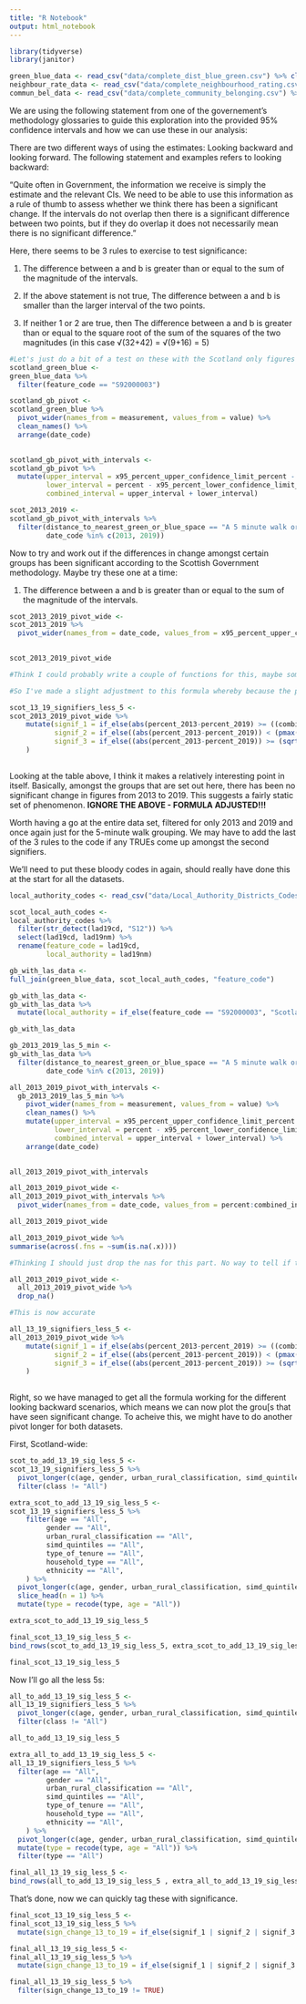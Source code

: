 ```yaml
---
title: "R Notebook"
output: html_notebook
---
```


```r
library(tidyverse)
library(janitor)

green_blue_data <- read_csv("data/complete_dist_blue_green.csv") %>% clean_names()
neighbour_rate_data <- read_csv("data/complete_neighbourhood_rating.csv") %>% clean_names()
commun_bel_data <- read_csv("data/complete_community_belonging.csv") %>% clean_names()
```

We are using the following statement from one of the governement's methodology glossaries to guide this exploration into the provided 95% confidence intervals and how we can use these in our analysis:

There are two different ways of using the estimates: Looking backward and looking forward. The following statement and examples refers to looking backward:

"Quite often in Government, the information we receive is simply the estimate and the relevant CIs. We need to be able to use this information as a rule of thumb to assess whether we think there has been a significant change. If the intervals do not overlap then there is a significant difference between two points, but if they do overlap it does not necessarily mean there is no significant difference."

Here, there seems to be 3 rules to exercise to test significance:

1. The difference between a and b is greater than or equal to the sum of the magnitude of the intervals.

2. If the above statement is not true, The difference between a and b is smaller than the larger interval of the two points.

3. If neither 1 or 2 are true, then The difference between a and b is greater than or equal to the square root of the sum of the squares of the two magnitudes (in this case √(32+42) = √(9+16) = 5)

```r
#Let's just do a bit of a test on these with the Scotland only figures
scotland_green_blue <-
green_blue_data %>% 
  filter(feature_code == "S92000003")
```

```r
scotland_gb_pivot <-
scotland_green_blue %>% 
  pivot_wider(names_from = measurement, values_from = value) %>% 
  clean_names() %>% 
  arrange(date_code)
  
```

```r
scotland_gb_pivot_with_intervals <-
scotland_gb_pivot %>% 
  mutate(upper_interval = x95_percent_upper_confidence_limit_percent - percent,
         lower_interval = percent - x95_percent_lower_confidence_limit_percent, 
         combined_interval = upper_interval + lower_interval)
```

```r
scot_2013_2019 <-
scotland_gb_pivot_with_intervals %>% 
  filter(distance_to_nearest_green_or_blue_space == "A 5 minute walk or less",
         date_code %in% c(2013, 2019))
```

Now to try and work out if the differences in change amongst certain groups has been significant according to the Scottish Government methodology. Maybe try these one at a time:

1. The difference between a and b is greater than or equal to the sum of the magnitude of the intervals.

```r
scot_2013_2019_pivot_wide <-
scot_2013_2019 %>% 
  pivot_wider(names_from = date_code, values_from = x95_percent_upper_confidence_limit_percent:combined_interval)
  
```

```r
scot_2013_2019_pivot_wide 
```

```r
#Think I could probably write a couple of functions for this, maybe something to look into later.

#So I've made a slight adjustment to this formula whereby because the plus minus figures are not the same, I've just taken the sum of them and then divided by two. Not sure if this is the right thing to do but should be easily changeable if not. 

scot_13_19_signifiers_less_5 <-
scot_2013_2019_pivot_wide %>% 
    mutate(signif_1 = if_else(abs(percent_2013-percent_2019) >= ((combined_interval_2013 + combined_interval_2019)/2), TRUE, FALSE),
           signif_2 = if_else((abs(percent_2013-percent_2019)) < (pmax(combined_interval_2013/2, combined_interval_2019/2)), FALSE, TRUE),
           signif_3 = if_else((abs(percent_2013-percent_2019)) >= (sqrt(((combined_interval_2013/2)^2) + ((combined_interval_2019/2)^2))), TRUE, FALSE)
    )
         

```
Looking at the table above, I think it makes a relatively interesting point in itself. Basically, amongst the groups that are set out here, there has been no significant change in figures from 2013 to 2019. This suggests a fairly static set of phenomenon. **IGNORE THE ABOVE - FORMULA ADJUSTED!!!**

Worth having a go at the entire data set, filtered for only 2013 and 2019 and once again just for the 5-minute walk grouping. We may have to add the last of the 3 rules to the code if any TRUEs come up amongst the second signifiers. 

We'll need to put these bloody codes in again, should really have done this at the start for all the datasets. 
```r
local_authority_codes <- read_csv("data/Local_Authority_Districts_Codes.csv") %>% clean_names()
```

```r
scot_local_auth_codes <-
local_authority_codes %>% 
  filter(str_detect(lad19cd, "S12")) %>% 
  select(lad19cd, lad19nm) %>% 
  rename(feature_code = lad19cd,
         local_authority = lad19nm)
```

```r
gb_with_las_data <-
full_join(green_blue_data, scot_local_auth_codes, "feature_code")

gb_with_las_data <-
gb_with_las_data %>% 
  mutate(local_authority = if_else(feature_code == "S92000003", "Scotland", local_authority))

gb_with_las_data
```


```r
gb_2013_2019_las_5_min <-
gb_with_las_data %>% 
  filter(distance_to_nearest_green_or_blue_space == "A 5 minute walk or less",
         date_code %in% c(2013, 2019))
```

```r
all_2013_2019_pivot_with_intervals <-
  gb_2013_2019_las_5_min %>%
    pivot_wider(names_from = measurement, values_from = value) %>% 
    clean_names() %>% 
    mutate(upper_interval = x95_percent_upper_confidence_limit_percent - percent,
           lower_interval = percent - x95_percent_lower_confidence_limit_percent, 
           combined_interval = upper_interval + lower_interval) %>% 
    arrange(date_code)
  
```

```r
all_2013_2019_pivot_with_intervals
```

```r
all_2013_2019_pivot_wide <-
all_2013_2019_pivot_with_intervals %>% 
  pivot_wider(names_from = date_code, values_from = percent:combined_interval)
```

```r
all_2013_2019_pivot_wide
```

```r
all_2013_2019_pivot_wide %>% 
summarise(across(.fns = ~sum(is.na(.x))))
```

```r
#Thinking I should just drop the nas for this part. No way to tell if there has been a significant change if we don't have start and end points.

all_2013_2019_pivot_wide <-
  all_2013_2019_pivot_wide %>% 
  drop_na()
```

```r
#This is now accurate

all_13_19_signifiers_less_5 <-
all_2013_2019_pivot_wide %>% 
    mutate(signif_1 = if_else(abs(percent_2013-percent_2019) >= ((combined_interval_2013 + combined_interval_2019)/2), TRUE, FALSE),
           signif_2 = if_else((abs(percent_2013-percent_2019)) < (pmax(combined_interval_2013/2, combined_interval_2019/2)), FALSE, TRUE),
           signif_3 = if_else((abs(percent_2013-percent_2019)) >= (sqrt(((combined_interval_2013/2)^2) + ((combined_interval_2019/2)^2))), TRUE, FALSE)
    )
         
```

Right, so we have managed to get all the formula working for the different looking backward scenarios, which means we can now plot the grou[s that have seen significant change. To acheive this, we might have to do another pivot longer for both datasets. 

First, Scotland-wide:

```r
scot_to_add_13_19_sig_less_5 <-
scot_13_19_signifiers_less_5 %>% 
  pivot_longer(c(age, gender, urban_rural_classification, simd_quintiles, type_of_tenure, household_type, ethnicity), names_to = "type", values_to = "class") %>% 
  filter(class != "All")
```

```r
extra_scot_to_add_13_19_sig_less_5 <-
scot_13_19_signifiers_less_5 %>% 
    filter(age == "All", 
         gender == "All",
         urban_rural_classification == "All",
         simd_quintiles == "All",
         type_of_tenure == "All",
         household_type == "All",
         ethnicity == "All",
    ) %>% 
  pivot_longer(c(age, gender, urban_rural_classification, simd_quintiles, type_of_tenure, household_type, ethnicity), names_to = "type", values_to = "class") %>%
  slice_head(n = 1) %>% 
  mutate(type = recode(type, age = "All"))

extra_scot_to_add_13_19_sig_less_5
```

```r
final_scot_13_19_sig_less_5 <-
bind_rows(scot_to_add_13_19_sig_less_5, extra_scot_to_add_13_19_sig_less_5)
```

```r
final_scot_13_19_sig_less_5
```

Now I'll go all the less 5s:


```r
all_to_add_13_19_sig_less_5 <-
all_13_19_signifiers_less_5 %>% 
  pivot_longer(c(age, gender, urban_rural_classification, simd_quintiles, type_of_tenure, household_type, ethnicity), names_to = "type", values_to = "class") %>% 
  filter(class != "All")

all_to_add_13_19_sig_less_5
```

```r
extra_all_to_add_13_19_sig_less_5 <-
all_13_19_signifiers_less_5 %>%
  filter(age == "All", 
         gender == "All",
         urban_rural_classification == "All",
         simd_quintiles == "All",
         type_of_tenure == "All",
         household_type == "All",
         ethnicity == "All",
    ) %>% 
  pivot_longer(c(age, gender, urban_rural_classification, simd_quintiles, type_of_tenure, household_type, ethnicity), names_to = "type", values_to = "class") %>%
  mutate(type = recode(type, age = "All")) %>% 
  filter(type == "All")
```

```r
final_all_13_19_sig_less_5 <-
bind_rows(all_to_add_13_19_sig_less_5 , extra_all_to_add_13_19_sig_less_5)
```

That's done, now we can quickly tag these with significance.

```r
final_scot_13_19_sig_less_5 <-
final_scot_13_19_sig_less_5 %>% 
  mutate(sign_change_13_to_19 = if_else(signif_1 | signif_2 | signif_3 == "TRUE", TRUE, FALSE))
```
```r
final_all_13_19_sig_less_5 <-
final_all_13_19_sig_less_5 %>% 
  mutate(sign_change_13_to_19 = if_else(signif_1 | signif_2 | signif_3 == "TRUE", TRUE, FALSE))
```

```r
final_all_13_19_sig_less_5 %>% 
  filter(sign_change_13_to_19 != TRUE)
```

